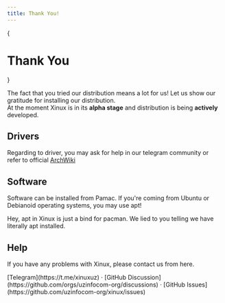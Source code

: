 ```yaml
---
title: Thank You!
---
```



{<h1 className="text-center font-extrabold md:text-5xl mt-8">Thank You</h1>}

<div className="text-center mt-4">
  The fact that you tried our distribution means a lot for us! Let us show our gratitude for installing our distribution.
</div>

<Callout emoji="⚠️">
  At the moment Xinux is in its <strong>alpha stage</strong> and distribution is being <strong>actively</strong> developed.
</Callout>

## Drivers

Regarding to driver, you may ask for help in our telegram community or refer to official [ArchWiki](https://wiki.archlinux.org/)

## Software

Software can be installed from Pamac. If you're coming from Ubuntu or Debianoid operating systems, you may use apt!

<Callout emoji="😂">
  Hey, apt in Xinux is just a bind for pacman. We lied to you telling we have literally apt installed.
</Callout>

## Help

If you have any problems with Xinux, please contact us from here.

<div className="mt-1 mb-20">
  [Telegram](https://t.me/xinuxuz) · [GitHub Discussion](https://github.com/orgs/uzinfocom-org/discussions) · [GitHub Issues](https://github.com/uzinfocom-org/xinux/issues)
</div>

